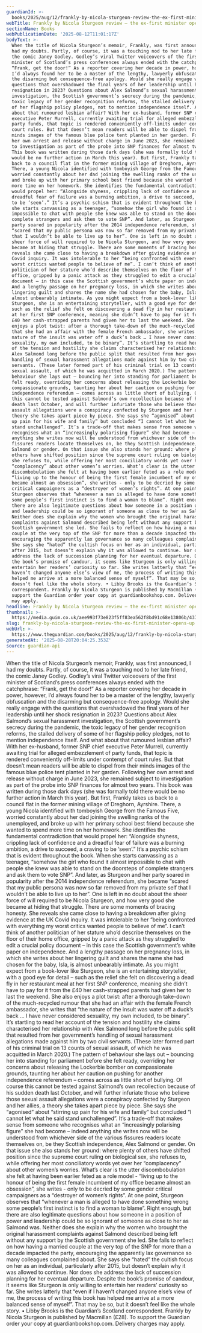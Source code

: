 ```yaml
---
guardianId: >-
  books/2025/aug/12/frankly-by-nicola-sturgeon-review-the-ex-first-minister-opens-up
webTitle: Frankly by Nicola Sturgeon review – the ex-first minister opens up
sectionName: Books
webPublicationDate: '2025-08-12T11:01:17Z'
bodyText: >-
  When the title of Nicola Sturgeon’s memoir, Frankly, was first announced, I
  had my doubts. Partly, of course, it was a touching nod to her late friend,
  the comic Janey Godley. Godley’s viral Twitter voiceovers of the first
  minister of Scotland’s press conferences always ended with the catchphrase:
  “Frank, get the door!” As a reporter covering her decade in power, however,
  I’d always found her to be a master of the lengthy, lawyerly obfuscation and
  the disarming but consequence-free apology. Would she really engage with the
  questions that overshadowed the final years of her leadership until her shock
  resignation in 2023? Questions about Alex Salmond’s sexual harassment
  investigation, the Scottish government’s secrecy during the pandemic, the
  toxic legacy of her gender recognition reforms, the stalled delivery of some
  of her flagship policy pledges, not to mention independence itself. And what
  about that rumoured lesbian affair? With her ex-husband, former SNP chief
  executive Peter Murrell, currently awaiting trial for alleged embezzlement of
  party funds, that topic is rendered conveniently off-limits under contempt of
  court rules. But that doesn’t mean readers will be able to dispel from their
  minds images of the famous blue police tent planted in her garden. Following
  her own arrest and release without charge in June 2023, she remained subject
  to investigation as part of the probe into SNP finances for almost two years.
  This book was written during those dark days (she was formally told there
  would be no further action in March this year). But first, Frankly takes us
  back to a council flat in the former mining village of Dreghorn, Ayrshire.
  There, a young Nicola identified with tomboyish George from the Famous Five,
  worried constantly about her dad joining the swelling ranks of the unemployed,
  and broke up with her primary school best friend because she wanted to spend
  more time on her homework. She identifies the fundamental contradiction that
  would propel her: “Alongside shyness, crippling lack of confidence and a
  dreadful fear of failure was a burning ambition, a drive to succeed, a craving
  to be ‘seen’.” It’s a psychic schism that is evident throughout the book. When
  she starts canvassing as a teenager, “somehow the girl who found it almost
  impossible to chat with people she knew was able to stand on the doorsteps of
  complete strangers and ask them to vote SNP”. And later, as Sturgeon and her
  party soared in popularity after the 2014 independence referendum, she became
  “scared that my public persona was now so far removed from my private self
  that I wouldn’t be able to live up to her”. One is left in no doubt about the
  sheer force of will required to be Nicola Sturgeon, and how very good she
  became at hiding that struggle. There are some moments of bracing honesty. She
  reveals she came close to having a breakdown after giving evidence at the UK
  Covid inquiry. It was intolerable to her “being confronted with everything my
  worst critics wanted people to believe of me”. I can’t think of another
  politician of her stature who’d describe themselves on the floor of their home
  office, gripped by a panic attack as they struggled to edit a crucial policy
  document – in this case the Scottish government’s white paper on independence.
  And a lengthy passage on her pregnancy loss, in which she writes about her
  lingering guilt and shares the name she had chosen for the baby, Isla, is
  almost unbearably intimate. As you might expect from a book-lover like
  Sturgeon, she is an entertaining storyteller, with a good eye for detail –
  such as the relief she felt on discovering a dead fly in her restaurant meal
  at her first SNP conference, meaning she didn’t have to pay for it from the
  £40 her cash-strapped parents had given her to last the weekend. She also
  enjoys a plot twist: after a thorough take-down of the much-recycled rumour
  that she had an affair with the female French ambassador, she writes that “the
  nature of the insult was water off a duck’s back … I have never considered
  sexuality, my own included, to be binary”. It’s startling to read her account
  of the tension and hostility she claims characterised her relationship with
  Alex Salmond long before the public split that resulted from her government’s
  handling of sexual harassment allegations made against him by two civil
  servants. (These later formed part of his criminal trial on 13 counts of
  sexual assault, of which he was acquitted in March 2020.) The pattern of
  behaviour she lays out – bouncing her into standing for parliament before she
  felt ready, overriding her concerns about releasing the Lockerbie bomber on
  compassionate grounds, taunting her about her caution on pushing for another
  independence referendum – comes across as little short of bullying. Of course
  this cannot be tested against Salmond’s own recollection because of his sudden
  death last October, and will further infuriate those who believe those sexual
  assault allegations were a conspiracy confected by Sturgeon and her allies, a
  theory she takes apart piece by piece. She says she “agonised” about “stirring
  up pain for his wife and family” but concluded “I cannot let what he said
  stand unchallenged”. It’s a trade-off that makes sense from someone who
  recognises what an “increasingly polarising figure” she had become – indeed
  anything she writes now will be understood from whichever side of the various
  fissures readers locate themselves on, be they Scottish independence, Alex
  Salmond or gender. On that issue she also stands her ground: where plenty of
  others have shifted position since the supreme court ruling on biological sex,
  she refuses to, while offering her most conciliatory words yet over her
  “complacency” about other women’s worries. What’s clear is the utter
  discombobulation she felt at having been earlier feted as a role model -
  “living up to the honour of being the first female incumbent of my office
  became almost an obsession”, she writes - only to be decried by some gender
  critical campaigners as a “destroyer of women’s rights”. At one point,
  Sturgeon observes that “whenever a man is alleged to have done something wrong
  some people’s first instinct is to find a woman to blame”. Right enough, but
  there are also legitimate questions about how someone in a position of power
  and leadership could be so ignorant of someone as close to her as Salmond was.
  Neither does she explain why the women who brought the original harassment
  complaints against Salmond described being left without any support by the
  Scottish government she led. She fails to reflect on how having a married
  couple at the very top of the SNP for more than a decade impacted the party,
  encouraging the apparently lax governance so many colleagues complained about.
  She says she “hated” the cultish focus on her as an individual, particularly
  after 2015, but doesn’t explain why it was allowed to continue. Nor does she
  address the lack of succession planning for her eventual departure. Despite
  the book’s promise of candour, it seems like Sturgeon is only willing to
  entertain her readers’ curiosity so far. She writes latterly that “even if I
  haven’t changed anyone else’s view of me, the process of writing this book has
  helped me arrive at a more balanced sense of myself”. That may be so, but it
  doesn’t feel like the whole story. • Libby Brooks is the Guardian’s Scotland
  correspondent. Frankly by Nicola Sturgeon is published by Macmillan (£28). To
  support the Guardian order your copy at guardianbookshop.com. Delivery charges
  may apply.
headline: Frankly by Nicola Sturgeon review – the ex-first minister opens up
thumbnail: >-
  https://media.guim.co.uk/aee993f73e823f5ff83ea562f8bd91c68e13806b/437_0_4800_3840/500.jpg
slug: frankly-by-nicola-sturgeon-review-the-ex-first-minister-opens-up
webUrl: >-
  https://www.theguardian.com/books/2025/aug/12/frankly-by-nicola-sturgeon-review-the-ex-first-minister-opens-up
generatedAt: '2025-08-28T20:04:25.353Z'
source: guardian-api
---
```

When the title of Nicola Sturgeon’s memoir, Frankly, was first announced, I had my doubts. Partly, of course, it was a touching nod to her late friend, the comic Janey Godley. Godley’s viral Twitter voiceovers of the first minister of Scotland’s press conferences always ended with the catchphrase: “Frank, get the door!” As a reporter covering her decade in power, however, I’d always found her to be a master of the lengthy, lawyerly obfuscation and the disarming but consequence-free apology. Would she really engage with the questions that overshadowed the final years of her leadership until her shock resignation in 2023? Questions about Alex Salmond’s sexual harassment investigation, the Scottish government’s secrecy during the pandemic, the toxic legacy of her gender recognition reforms, the stalled delivery of some of her flagship policy pledges, not to mention independence itself. And what about that rumoured lesbian affair? With her ex-husband, former SNP chief executive Peter Murrell, currently awaiting trial for alleged embezzlement of party funds, that topic is rendered conveniently off-limits under contempt of court rules. But that doesn’t mean readers will be able to dispel from their minds images of the famous blue police tent planted in her garden. Following her own arrest and release without charge in June 2023, she remained subject to investigation as part of the probe into SNP finances for almost two years. This book was written during those dark days (she was formally told there would be no further action in March this year). But first, Frankly takes us back to a council flat in the former mining village of Dreghorn, Ayrshire. There, a young Nicola identified with tomboyish George from the Famous Five, worried constantly about her dad joining the swelling ranks of the unemployed, and broke up with her primary school best friend because she wanted to spend more time on her homework. She identifies the fundamental contradiction that would propel her: “Alongside shyness, crippling lack of confidence and a dreadful fear of failure was a burning ambition, a drive to succeed, a craving to be ‘seen’.” It’s a psychic schism that is evident throughout the book. When she starts canvassing as a teenager, “somehow the girl who found it almost impossible to chat with people she knew was able to stand on the doorsteps of complete strangers and ask them to vote SNP”. And later, as Sturgeon and her party soared in popularity after the 2014 independence referendum, she became “scared that my public persona was now so far removed from my private self that I wouldn’t be able to live up to her”. One is left in no doubt about the sheer force of will required to be Nicola Sturgeon, and how very good she became at hiding that struggle. There are some moments of bracing honesty. She reveals she came close to having a breakdown after giving evidence at the UK Covid inquiry. It was intolerable to her “being confronted with everything my worst critics wanted people to believe of me”. I can’t think of another politician of her stature who’d describe themselves on the floor of their home office, gripped by a panic attack as they struggled to edit a crucial policy document – in this case the Scottish government’s white paper on independence. And a lengthy passage on her pregnancy loss, in which she writes about her lingering guilt and shares the name she had chosen for the baby, Isla, is almost unbearably intimate. As you might expect from a book-lover like Sturgeon, she is an entertaining storyteller, with a good eye for detail – such as the relief she felt on discovering a dead fly in her restaurant meal at her first SNP conference, meaning she didn’t have to pay for it from the £40 her cash-strapped parents had given her to last the weekend. She also enjoys a plot twist: after a thorough take-down of the much-recycled rumour that she had an affair with the female French ambassador, she writes that “the nature of the insult was water off a duck’s back … I have never considered sexuality, my own included, to be binary”. It’s startling to read her account of the tension and hostility she claims characterised her relationship with Alex Salmond long before the public split that resulted from her government’s handling of sexual harassment allegations made against him by two civil servants. (These later formed part of his criminal trial on 13 counts of sexual assault, of which he was acquitted in March 2020.) The pattern of behaviour she lays out – bouncing her into standing for parliament before she felt ready, overriding her concerns about releasing the Lockerbie bomber on compassionate grounds, taunting her about her caution on pushing for another independence referendum – comes across as little short of bullying. Of course this cannot be tested against Salmond’s own recollection because of his sudden death last October, and will further infuriate those who believe those sexual assault allegations were a conspiracy confected by Sturgeon and her allies, a theory she takes apart piece by piece. She says she “agonised” about “stirring up pain for his wife and family” but concluded “I cannot let what he said stand unchallenged”. It’s a trade-off that makes sense from someone who recognises what an “increasingly polarising figure” she had become – indeed anything she writes now will be understood from whichever side of the various fissures readers locate themselves on, be they Scottish independence, Alex Salmond or gender. On that issue she also stands her ground: where plenty of others have shifted position since the supreme court ruling on biological sex, she refuses to, while offering her most conciliatory words yet over her “complacency” about other women’s worries. What’s clear is the utter discombobulation she felt at having been earlier feted as a role model - “living up to the honour of being the first female incumbent of my office became almost an obsession”, she writes - only to be decried by some gender critical campaigners as a “destroyer of women’s rights”. At one point, Sturgeon observes that “whenever a man is alleged to have done something wrong some people’s first instinct is to find a woman to blame”. Right enough, but there are also legitimate questions about how someone in a position of power and leadership could be so ignorant of someone as close to her as Salmond was. Neither does she explain why the women who brought the original harassment complaints against Salmond described being left without any support by the Scottish government she led. She fails to reflect on how having a married couple at the very top of the SNP for more than a decade impacted the party, encouraging the apparently lax governance so many colleagues complained about. She says she “hated” the cultish focus on her as an individual, particularly after 2015, but doesn’t explain why it was allowed to continue. Nor does she address the lack of succession planning for her eventual departure. Despite the book’s promise of candour, it seems like Sturgeon is only willing to entertain her readers’ curiosity so far. She writes latterly that “even if I haven’t changed anyone else’s view of me, the process of writing this book has helped me arrive at a more balanced sense of myself”. That may be so, but it doesn’t feel like the whole story. • Libby Brooks is the Guardian’s Scotland correspondent. Frankly by Nicola Sturgeon is published by Macmillan (£28). To support the Guardian order your copy at guardianbookshop.com. Delivery charges may apply.

